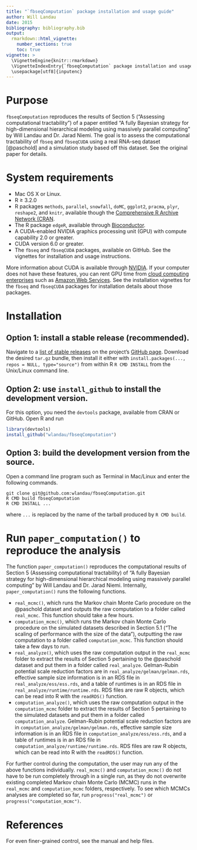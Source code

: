 ```yaml
---
title: "`fbseqComputation` package installation and usage guide"
author: Will Landau
date: 2015
bibliography: bibliography.bib
output: 
  rmarkdown::html_vignette:
    number_sections: true
    toc: true
vignette: >
  \VignetteEngine{knitr::rmarkdown}
  \VignetteIndexEntry{`fbseqComputation` package installation and usage guide}
  \usepackage[utf8]{inputenc}
---
```


# Purpose

`fbseqComputation` reproduces the results of Section 5 ("Assessing computational tractability") of a paper entitled "A fully Bayesian strategy for high-dimensional hierarchical modeling using massively parallel computing" by Will Landau and Dr. Jarad Niemi. The goal is to assess the computational tractability of `fbseq` and `fbseqCUDA` using a real RNA-seq dataset [@paschold] and a simulation study based off this dataset. See the original paper for details.

# System requirements

- Mac OS X or Linux. 
- R $\ge$ 3.2.0
- R packages `methods`, `parallel`, `snowfall`, `doMC`, `ggplot2`, `pracma`, `plyr`, `reshape2`, and `knitr`, available though the [Comprehensive R Archive Network (CRAN](https://cran.r-project.org/).
- The R package `edgeR`, available through [Bioconductor](http://bioconductor.org/). 
- A CUDA-enabled NVIDIA graphics processing unit (GPU) with compute capability 2.0 or greater.
- CUDA version 6.0 or greater.
- The `fbseq` and `fbseqCUDA` packages, available on GitHub. See the vignettes for installation and usage instructions.

More information about CUDA is available through [NVIDIA](http://www.nvidia.com/object/cuda_home_new.html). If your computer does not have these features, you can rent GPU time from [cloud computing enterprises](http://www.nvidia.com/object/gpu-cloud-computing-services.html) such as [Amazon Web Services](http://aws.amazon.com/ec2/instance-types/). See the installation vignettes for the `fbseq` and `fbseqCUDA` packages for installation details about those packages.

# Installation

## Option 1: install a stable release (recommended).

Navigate to a [list of stable releases](https://github.com/wlandau/fbseqComputation/releases) on the project's [GitHub page](https://github.com/wlandau/fbseqComputation). Download the desired `tar.gz` bundle, then install it either with `install.packages(..., repos = NULL, type="source")` from within R  `R CMD INSTALL` from the Unix/Linux command line.

## Option 2: use `install_github` to install the development version.

For this option, you need the `devtools` package, available from CRAN or GitHub. Open R and run 

```r
library(devtools)
install_github("wlandau/fbseqComputation")
```

## Option 3: build the development version from the source.

Open a command line program such as Terminal in Mac/Linux and enter the following commands.

```
git clone git@github.com:wlandau/fbseqComputation.git
R CMD build fbseqComputation
R CMD INSTALL ...
```

where `...` is replaced by the name of the tarball produced by `R CMD build`. 

# Run `paper_computation()` to reproduce the analysis

The function `paper_computation()` reproduces the computational results of Section 5 (Assessing computational tractability) of "A fully Bayesian strategy for high-dimensional hierarchical modeling using massively parallel computing" by Will Landau and Dr. Jarad Niemi. Internally, `paper_computation()` runs the following functions.

- `real_mcmc()`, which runs the Markov chain Monte Carlo procedure on the @paschold dataset and outputs the raw computation to a folder called `real_mcmc`. This function should take a few hours.
- `computation_mcmc()`, which runs the Markov chain Monte Carlo procedure on the simulated datasets described in Section 5.1 ("The scaling of performance with the size of the data"), outputting the raw computation to a folder called `computation_mcmc`. This function should take a few days to run.
- `real_analyze()`, which uses the raw computation output in the `real_mcmc` folder to extract the results of Section 5 pertaining to the @paschold dataset and put them in a folder called `real_analyze`. Gelman-Rubin potential scale reduction factors are in `real_analyze/gelman/gelman.rds`, effective sample size information is in an RDS file in  `real_analyze/ess/ess.rds`, and a table of runtimes is in an RDS file in  `real_analyze/runtime/runtime.rds`. RDS files are raw R objects, which can be read into R with the `readRDS()` function.
- `computation_analyze()`, which uses the raw computation output in the `computation_mcmc` folder to extract the results of Section 5 pertaining to the simulated datasets and put them in a folder called `computation_analyze`. Gelman-Rubin potential scale reduction factors are in `computation_analyze/gelman/gelman.rds`, effective sample size information is in an RDS file in  `computation_analyze/ess/ess.rds`, and a table of runtimes is in an RDS file in  `computation_analyze/runtime/runtime.rds`. RDS files are raw R objects, which can be read into R with the `readRDS()` function.

For further control during the computation, the user may run any of the above functions individually. `real_mcmc()` and `computation_mcmc()` do not have to be run completely through in a single run, as they do not overwrite existing completed Markov chain Monte Carlo (MCMC) runs in the `real_mcmc` and `computation_mcmc` folders, respectively. To see which MCMCs analyses are completed so far, run `progress("real_mcmc")` or `progress("computation_mcmc")`.

# References

For even finer-grained control, see the manual and help files.



